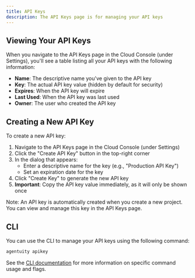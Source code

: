 ```yaml
---
title: API Keys
description: The API Keys page is for managing your API keys
---
```


## Viewing Your API Keys

When you navigate to the API Keys page in the Cloud Console (under Settings), you'll see a table listing all your API keys with the following information:

- **Name**: The descriptive name you've given to the API key
- **Key**: The actual API key value (hidden by default for security)
- **Expires**: When the API key will expire
- **Last Used**: When the API key was last used
- **Owner**: The user who created the API key


<ThemeImage baseName="apikey" alt="API Keys"  />

## Creating a New API Key

To create a new API key:

1. Navigate to the API Keys page in the Cloud Console (under Settings)
2. Click the "Create API Key" button in the top-right corner
3. In the dialog that appears:
   - Enter a descriptive name for the key (e.g., "Production API Key")
   - Set an expiration date for the key
4. Click "Create Key" to generate the new API key
5. **Important**: Copy the API key value immediately, as it will only be shown once

Note: An API key is automatically created when you create a new project. You can view and manage this key in the API Keys page.

<ThemeImage baseName="apikey-new" alt="New API Key"  />

## CLI

You can use the CLI to manage your API keys using the following command:

```bash
agentuity apikey
```

See the [CLI documentation](/CLI/api-keys) for more information on specific command usage and flags.